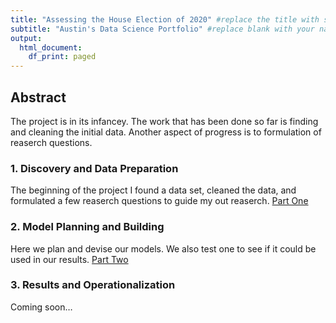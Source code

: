 ```yaml
---
title: "Assessing the House Election of 2020" #replace the title with something short and catchy to represent your project
subtitle: "Austin's Data Science Portfolio" #replace blank with your name
output:
  html_document:
    df_print: paged
---
```


## Abstract

The project is in its infancey. The work that has been done so far is finding and cleaning the initial data. Another aspect of progress is to formulation of reaserch questions.

### 1. Discovery and Data Preparation

The beginning of the project I found a data set, cleaned the data, and formulated a few reaserch questions to guide my out reaserch. [Part One](deliverable1.html)
  

### 2. Model Planning and Building

Here we plan and devise our models. We also test one to see if it could be used in our results. [Part Two](deliverable2.html)

### 3. Results and Operationalization

Coming soon...


